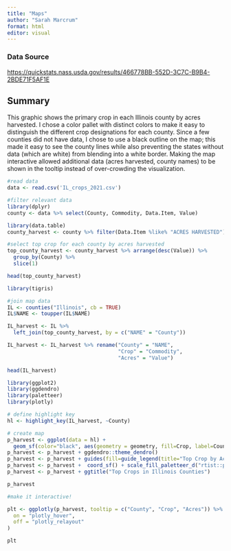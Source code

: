 ```yaml
---
title: "Maps"
author: "Sarah Marcrum"
format: html
editor: visual
---
```


### Data Source

<https://quickstats.nass.usda.gov/results/466778BB-552D-3C7C-B9B4-2BDE71F5AF1E>

## Summary

This graphic shows the primary crop in each Illinois county by acres harvested. I chose a color pallet with distinct colors to make it easy to distinguish the different crop designations for each county. Since a few counties did not have data, I chose to use a black outline on the map; this made it easy to see the county lines while also preventing the states without data (which are white) from blending into a white border. Making the map interactive allowed additional data (acres harvested, county names) to be shown in the tooltip instead of over-crowding the visualization.

```r
#read data
data <- read.csv('IL_crops_2021.csv')
```

```r
#filter relevant data
library(dplyr)
county <- data %>% select(County, Commodity, Data.Item, Value)
```

```r
library(data.table)
county_harvest <- county %>% filter(Data.Item %like% "ACRES HARVESTED")

#select top crop for each county by acres harvested
top_county_harvest <- county_harvest %>% arrange(desc(Value)) %>%
  group_by(County) %>%
  slice(1)

head(top_county_harvest)
```

```r
library(tigris)

#join map data
IL <- counties("Illinois", cb = TRUE)
IL$NAME <- toupper(IL$NAME)

IL_harvest <- IL %>% 
  left_join(top_county_harvest, by = c("NAME" = "County"))

IL_harvest <- IL_harvest %>% rename("County" = "NAME", 
                                    "Crop" = "Commodity",
                                    "Acres" = "Value")

head(IL_harvest)
```

```r
library(ggplot2)
library(ggdendro)
library(paletteer)
library(plotly)

# define highlight key
hl <- highlight_key(IL_harvest, ~County)

# create map
p_harvest <- ggplot(data = hl) + 
  geom_sf(color="black", aes(geometry = geometry, fill=Crop, label=County, label2=Acres))
p_harvest <- p_harvest + ggdendro::theme_dendro()
p_harvest <- p_harvest + guides(fill=guide_legend(title="Top Crop by Acres Harvested"))
p_harvest <- p_harvest +  coord_sf() + scale_fill_paletteer_d("rtist::picasso") 
p_harvest <- p_harvest + ggtitle("Top Crops in Illinois Counties")

p_harvest

```

```r
#make it interactive!

plt <- ggplotly(p_harvest, tooltip = c("County", "Crop", "Acres")) %>% highlight(
  on = "plotly_hover",
  off = "plotly_relayout"
)

plt
```
